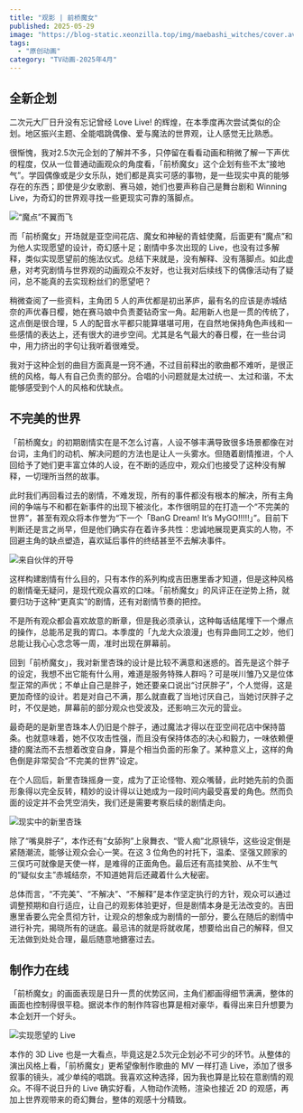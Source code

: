 ```yaml
---
title: "观影 | 前桥魔女"
published: 2025-05-29
image: "https://blog-static.xeonzilla.top/img/maebashi_witches/cover.avif"
tags: 
  - "原创动画"
category: "TV动画-2025年4月"
---
```


## 全新企划

二次元大厂日升没有忘记曾经 Love Live! 的辉煌，在本季度再次尝试类似的企划。地区振兴主题、全能唱跳偶像、爱与魔法的世界观，让人感觉无比熟悉。

很惭愧，我对2.5次元企划的了解并不多，只停留在看看动画和稍微了解一下声优的程度，仅从一位普通动画观众的角度看，「前桥魔女」这个企划有些不太“接地气”。学园偶像或是少女乐队，她们都是真实可感的事物，是一些现实中真的能够存在的东西；即使是少女歌剧、赛马娘，她们也要声称自己是舞台剧和 Winning Live，为奇幻的世界观寻找一些更现实可靠的落脚点。

![“魔点”不翼而飞](https://blog-static.xeonzilla.top/img/maebashi_witches/01.avif "“魔点”不翼而飞")

而「前桥魔女」开场就是亚空间花店、魔女和神秘的青蛙使魔，后面更有“魔点”和为他人实现愿望的设计，奇幻感十足；剧情中多次出现的 Live，也没有过多解释，类似实现愿望前的施法仪式。总结下来就是，没有解释、没有落脚点。如此虚悬，对考究剧情与世界观的动画观众不友好，也让我对后续线下的偶像活动有了疑问，总不能真的去实现粉丝们的愿望吧？

稍微查阅了一些资料，主角团 5 人的声优都是初出茅庐，最有名的应该是赤城结奈的声优春日樱，她在赛马娘中负责菱钻奇宝一角。起用新人也是一贯的传统了，这点倒是很合理，5 人的配音水平都只能算堪堪可用，在自然地保持角色声线和一些感情的表达上，还有很大的进步空间。尤其是名气最大的春日樱，在一些台词中，用力挤出的字句让我听着很难受。

我对于这种企划的曲目方面真是一窍不通，不过目前释出的歌曲都不难听，是很正统的风格，每人有自己负责的部分。合唱的小问题就是太过统一、太过和谐，不太能够感受到个人的风格和优缺点。

## 不完美的世界

「前桥魔女」的初期剧情实在是不怎么讨喜，人设不够丰满导致很多场景都像在对台词，主角们的动机、解决问题的方法也是让人一头雾水。但随着剧情推进，个人回给予了她们更丰富立体的人设，在不断的适应中，观众们也接受了这种没有解释，一切理所当然的故事。

此时我们再回看过去的剧情，不难发现，所有的事件都没有根本的解决，所有主角间的争端与不和都在新事件的出现下被淡化，本作很明显的在打造一个“不完美的世界”，甚至有观众将本作誉为“下一个「BanG Dream! It’s MyGO!!!!!」”。目前下判断还是言之尚早，但是他们确实存在着许多共性：忠诚地展现更真实的人物，不回避主角的缺点塑造，喜欢延后事件的终结甚至不去解决事件。

![来自伙伴的开导](https://blog-static.xeonzilla.top/img/maebashi_witches/02.avif "来自伙伴的开导")

这样构建剧情有什么目的，只有本作的系列构成吉田惠里香才知道，但是这种风格的剧情毫无疑问，是现代观众喜欢的口味。「前桥魔女」的风评正在逆势上扬，就要归功于这种“更真实”的剧情，还有对剧情节奏的把控。

不是所有观众都会喜欢故意的断章，但是我必须承认，这种每话结尾埋下一个爆点的操作，总能吊足我的胃口。本季度的「九龙大众浪漫」也有异曲同工之妙，他们总能让我心心念念等一周，准时出现在屏幕前。

回到「前桥魔女」，我对新里杏珠的设计是比较不满意和迷惑的。首先是这个胖子的设定，我想不出它能有什么用，难道是服务特殊人群吗？可是咲川雏乃又是位体型正常的声优；不单止自己是胖子，她还要亲口说出“讨厌胖子”，个人觉得，这是更加奇怪的设计。若是对自己不满，那么就直截了当地讨厌自己，当她讨厌胖子之时，不仅是她，屏幕前的部分观众也受波及，还影响三次元的营业。

最奇葩的是新里杏珠本人仍旧是个胖子，通过魔法才得以在亚空间花店中保持苗条。也就意味着，她不仅攻击性强，而且没有保持体态的决心和毅力，一味依赖便捷的魔法而不去想着改变自身，算是个相当负面的形象了。某种意义上，这样的角色倒是非常契合“不完美的世界”设定。

在个人回后，新里杏珠摇身一变，成为了正论怪物、观众嘴替，此时她先前的负面形象得以完全反转，精妙的设计得以让她成为一段时间内最受喜爱的角色。然而负面的设定并不会凭空消失，我们还是需要考察后续的剧情走向。

![现实中的新里杏珠](https://blog-static.xeonzilla.top/img/maebashi_witches/03.avif "现实中的新里杏珠")

除了“嘴臭胖子”，本作还有“女舔狗”上泉舞衣、“管人痴”北原镜华，这些设定倒是紧随潮流，能够让观众会心一笑。在这 3 位角色的衬托下，温柔、坚强又顾家的三俣巧可就像是天使一样，是难得的正面角色。最后还有高挂笑脸、从不生气的“疑似女主”赤城结奈，不知道她背后还藏着什么大秘密。

总体而言，“不完美”、“不解决”、“不解释”是本作坚定执行的方针，观众可以通过调整预期和自行适应，让自己的观影体验更好，但是剧情本身是无法改变的。吉田惠里香要么完全贯彻方针，让观众的想象成为剧情的一部分，要么在随后的剧情中进行补完，揭晓所有的谜底。最忌讳的就是将就收尾，想要给出自己的解释，但又无法做到处处合理，最后随意地搪塞过去。

## 制作力在线

「前桥魔女」的画面表现是日升一贯的优势区间，主角们都画得细节满满，整体的画面也控制得很平稳。据说本作的制作阵容也算是相对豪华，看得出来日升想要为本企划开一个好头。

![实现愿望的 Live](https://blog-static.xeonzilla.top/img/maebashi_witches/04.avif "实现愿望的Live")

本作的 3D Live 也是一大看点，毕竟这是2.5次元企划必不可少的环节。从整体的演出风格上看，「前桥魔女」更希望像制作歌曲的 MV 一样打造 Live，添加了很多叙事的镜头，减少单纯的唱跳。我喜欢这种选择，因为我也算是比较在意剧情的观众。不得不说日升的 Live 确实好看，人物动作流畅，渲染也接近 2D 的观感，再加上世界观带来的奇幻舞台，整体的观感十分精致。
